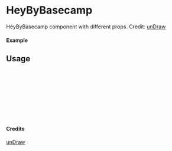 
<Meta of={HeyByBasecamp} title="unDraw/HeyByBasecamp" />

# HeyByBasecamp

HeyByBasecamp component with different props.
Credit: [unDraw](https://undraw.co/illustrations)

#### Example

<Canvas of={HeyByBasecamp.Primary} />

## Usage

```ts
import { HeyByBasecamp } from "yadl-ui";

const Example = () => {
  return (
      <HeyByBasecamp />
  );
};

export default Example;
```

#### Credits
[unDraw](https://undraw.co/illustrations)
